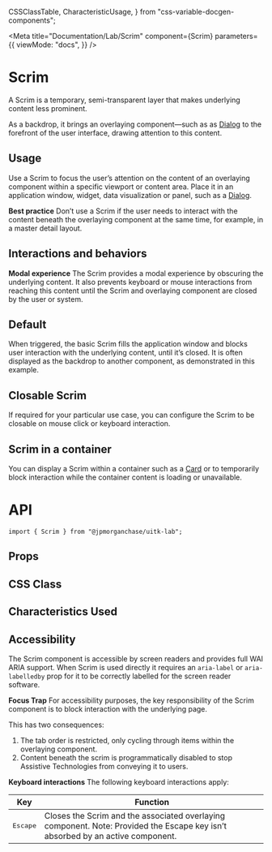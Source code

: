   CSSClassTable,
  CharacteristicUsage,
} from "css-variable-docgen-components";

<Meta
  title="Documentation/Lab/Scrim"
  component={Scrim}
  parameters={{
    viewMode: "docs",
  }}
/>

# Scrim

A Scrim is a temporary, semi-transparent layer that makes underlying content less prominent.

As a backdrop, it brings an overlaying component—such as as [Dialog](/docs/lab-dialog--basic-dialog) to the forefront of the user interface, drawing attention to this content.

## Usage

Use a Scrim to focus the user’s attention on the content of an overlaying component within a specific viewport or content area. Place it in an application window, widget, data visualization or panel, such as a [Dialog](/docs/lab-dialog--basic-dialog).

**Best practice**
Don’t use a Scrim if the user needs to interact with the content beneath the overlaying component at the same time, for example, in a master detail layout.

## Interactions and behaviors

**Modal experience**
The Scrim provides a modal experience by obscuring the underlying content. It also prevents keyboard or mouse interactions from reaching this content until the Scrim and overlaying component are closed by the user or system.

## Default

When triggered, the basic Scrim fills the application window and blocks user interaction with the underlying content, until it’s closed. It is often displayed as the backdrop to another component, as demonstrated in this example.

<Canvas>
  <Story id="core-scrim--default-scrim" />
</Canvas>

## Closable Scrim

If required for your particular use case, you can configure the Scrim to be closable on mouse click or keyboard interaction.

<Canvas>
  <Story id="core-scrim--closable-scrim" />
</Canvas>

## Scrim in a container

You can display a Scrim within a container such as a [Card](/docs/documentation-core-card--card) or to temporarily block interaction while the container content is loading or unavailable.

<Canvas>
  <Story id="core-scrim--scrim-container" />
</Canvas>

# API

```
import { Scrim } from "@jpmorganchase/uitk-lab";
```

## Props

<ArgsTable of={Scrim} />

## CSS Class

<CSSClassTable of={Scrim} />

## Characteristics Used

<CharacteristicUsage of={Scrim} />

## Accessibility

The Scrim component is accessible by screen readers and provides full WAI ARIA support. When Scrim is used directly it requires an `aria-label` or `aria-labelledby` prop for it to be correctly labelled for the screen reader software.

**Focus Trap**
For accessibility purposes, the key responsibility of the Scrim component is to block interaction with the underlying page.

This has two consequences:

1. The tab order is restricted, only cycling through items within the overlaying component.
2. Content beneath the scrim is programmatically disabled to stop Assistive Technologies from conveying it to users.

**Keyboard interactions**
The following keyboard interactions apply:

| Key               | Function                                                                                                                       |
| ----------------- | ------------------------------------------------------------------------------------------------------------------------------ |
| <kbd>Escape</kbd> | Closes the Scrim and the associated overlaying component. Note: Provided the Escape key isn’t absorbed by an active component. |
